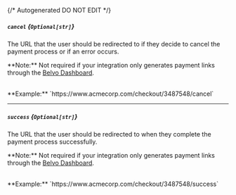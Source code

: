 {/* Autogenerated DO NOT EDIT  */}
##### `cancel` *{`Optional[str]`}*
The URL that the user should be redirected to if they decide to cancel the payment process or if an error occurs.


\*\*Note:\*\* Not required if your integration only generates payment links through the [Belvo Dashboard](https://dashboard.belvo.com/).

<br/>
**Example:** `https://www.acmecorp.com/checkout/3487548/cancel`

---
##### `success` *{`Optional[str]`}*
The URL that the user should be redirected to when they complete the payment process successfully.


\*\*Note:\*\* Not required if your integration only generates payment links through the [Belvo Dashboard](https://dashboard.belvo.com/).

<br/>
**Example:** `https://www.acmecorp.com/checkout/3487548/success`



